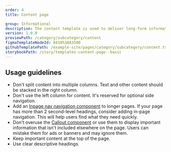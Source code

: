 ```yaml
---
order: 4
title: Content page

group: Informational
description: The content template is used to deliver long-form informational content.
version: 1.0.0
previewPath: /category/subcategory/content
figmaTemplateNodeId: 8410%3A83580
githubTemplatePath: /example-site/pages/category/subcategory/content.tsx
storybookPath: /story/templates-content-page--basic
---
```


## Usage guidelines

- Don't split content into multiple columns. Text and other content should be stacked in the right column.
- Don't use the left column for content. It's reserved for optional side navigation.
- Add an [Inpage nav navigation component](/components/inpage-nav) to longer pages. If your page has more than 2 second-level headings, consider adding in-page navigation. This will help users find what they need quickly.
- Don't overuse the [Callout component](/components/callout) or use them to display important information that isn't included elsewhere on the page. Users can mistake them for ads or banners and may ignore them.
- Keep important content at the top of the page.
- Use clear descriptive headings.
